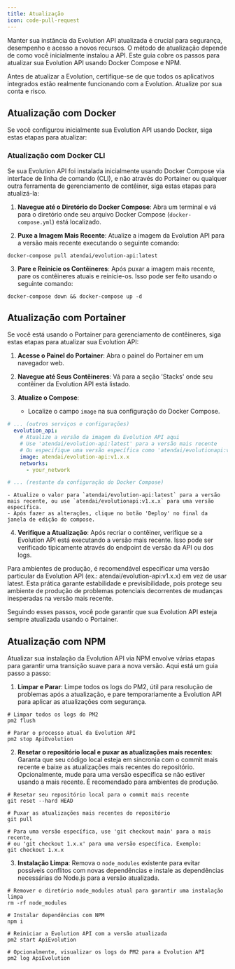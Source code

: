 ```yaml
---
title: Atualização
icon: code-pull-request
---
```


Manter sua instância da Evolution API atualizada é crucial para segurança, desempenho e acesso a novos recursos. O método de atualização depende de como você inicialmente instalou a API. Este guia cobre os passos para atualizar sua Evolution API usando Docker Compose e NPM.

<Note>Antes de atualizar a Evolution, certifique-se de que todos os aplicativos integrados estão realmente funcionando com a Evolution. Atualize por sua conta e risco.</Note>

## Atualização com Docker

Se você configurou inicialmente sua Evolution API usando Docker, siga estas etapas para atualizar:

### Atualização com Docker CLI

Se sua Evolution API foi instalada inicialmente usando Docker Compose via interface de linha de comando (CLI), e não através do Portainer ou qualquer outra ferramenta de gerenciamento de contêiner, siga estas etapas para atualizá-la:

1. **Navegue até o Diretório do Docker Compose**: Abra um terminal e vá para o diretório onde seu arquivo Docker Compose (`docker-compose.yml`) está localizado.

2. **Puxe a Imagem Mais Recente**: Atualize a imagem da Evolution API para a versão mais recente executando o seguinte comando:

~~~ shell
docker-compose pull atendai/evolution-api:latest
~~~

3. **Pare e Reinicie os Contêineres**: Após puxar a imagem mais recente, pare os contêineres atuais e reinicie-os. Isso pode ser feito usando o seguinte comando:

~~~ shell
docker-compose down && docker-compose up -d
~~~

## Atualização com Portainer

Se você está usando o Portainer para gerenciamento de contêineres, siga estas etapas para atualizar sua Evolution API:

1. **Acesse o Painel do Portainer**: Abra o painel do Portainer em um navegador web.

2. **Navegue até Seus Contêineres**: Vá para a seção 'Stacks' onde seu contêiner da Evolution API está listado.

3. **Atualize o Compose**:
    - Localize o campo `image` na sua configuração do Docker Compose.

~~~ yaml
# ... (outros serviços e configurações)
  evolution_api:
    # Atualize a versão da imagem da Evolution API aqui
    # Use 'atendai/evolution-api:latest' para a versão mais recente
    # Ou especifique uma versão específica como 'atendai/evolutionapi:v1.6.0'
    image: atendai/evolution-api:v1.x.x
    networks:
      - your_network

# ... (restante da configuração do Docker Compose)
~~~

    - Atualize o valor para `atendai/evolution-api:latest` para a versão mais recente, ou use `atendai/evolutionapi:v1.x.x` para uma versão específica.
    - Após fazer as alterações, clique no botão 'Deploy' no final da janela de edição do compose.

4. **Verifique a Atualização**: Após recriar o contêiner, verifique se a Evolution API está executando a versão mais recente. Isso pode ser verificado tipicamente através do endpoint de versão da API ou dos logs.

<Note>
    Para ambientes de produção, é recomendável especificar uma versão particular da Evolution API (ex.: atendai/evolution-api:v1.x.x) em vez de usar latest.
    Esta prática garante estabilidade e previsibilidade, pois protege seu ambiente de produção de problemas potenciais decorrentes de mudanças inesperadas na versão mais recente.
</Note>

Seguindo esses passos, você pode garantir que sua Evolution API esteja sempre atualizada usando o Portainer.

## Atualização com NPM

Atualizar sua instalação da Evolution API via NPM envolve várias etapas para garantir uma transição suave para a nova versão. Aqui está um guia passo a passo:

1. **Limpar e Parar**: Limpe todos os logs do PM2, útil para resolução de problemas após a atualização, e pare temporariamente a Evolution API para aplicar as atualizações com segurança.

~~~ shell
# Limpar todos os logs do PM2
pm2 flush

# Parar o processo atual da Evolution API
pm2 stop ApiEvolution
~~~

2. **Resetar o repositório local e puxar as atualizações mais recentes**: Garanta que seu código local esteja em sincronia com o commit mais recente e baixe as atualizações mais recentes do repositório. Opcionalmente, mude para uma versão específica se não estiver usando a mais recente. É recomendado para ambientes de produção.

~~~ shell
# Resetar seu repositório local para o commit mais recente
git reset --hard HEAD

# Puxar as atualizações mais recentes do repositório
git pull

# Para uma versão específica, use 'git checkout main' para a mais recente,
# ou 'git checkout 1.x.x' para uma versão específica. Exemplo:
git checkout 1.x.x
~~~

3. **Instalação Limpa**: Remova o `node_modules` existente para evitar possíveis conflitos com novas dependências e instale as dependências necessárias do Node.js para a versão atualizada.

~~~ shell
# Remover o diretório node_modules atual para garantir uma instalação limpa
rm -rf node_modules

# Instalar dependências com NPM
npm i

# Reiniciar a Evolution API com a versão atualizada
pm2 start ApiEvolution

# Opcionalmente, visualizar os logs do PM2 para a Evolution API
pm2 log ApiEvolution
~~~